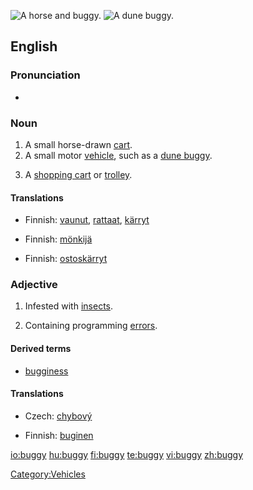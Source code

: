 [[Image:Herr's Mill Covered Bridge and Buggy 2600px.jpg|thumb|A horse and buggy.]]
[[Image:Beach buggy 1.jpg|thumb|A dune buggy.]]
{{also|Buggy}}
==English==

===Pronunciation===
* {{rhymes|ʌɡi}}

===Noun===
{{en-noun|bugg|ies}}

# A small horse-drawn [[cart]].
# A small motor [[vehicle]], such as a [[dune buggy]].
# {{informal}} A [[shopping cart]] or [[trolley]].

====Translations====
{{trans-top|A small horse-drawn cart}}
* Finnish: [[vaunut]], [[rattaat]], [[kärryt]]
{{trans-mid}}
{{trans-bottom}}

{{trans-top|A small motor vehicle, such as a dune buggy}}
* Finnish: [[mönkijä]]
{{trans-mid}}
{{trans-bottom}}

{{trans-top|A shopping cart or trolley}}
* Finnish: [[ostoskärryt]]
{{trans-mid}}
{{trans-bottom}}

===Adjective===
{{en-adj|bugg|ier}}

# Infested with [[insect]]s.
# {{computing}} Containing programming [[error]]s.

====Derived terms====
* [[bugginess]]

====Translations====
{{trans-top|infested with insects}}
{{trans-mid}}
{{trans-bottom}}

{{trans-top|containing programming errors}}
* Czech: [[chybový]] {{m}}
{{trans-mid}}
* Finnish: [[buginen]]
{{trans-bottom}}

[[Category:Vehicles]]

[[io:buggy]]
[[hu:buggy]]
[[fi:buggy]]
[[te:buggy]]
[[vi:buggy]]
[[zh:buggy]]